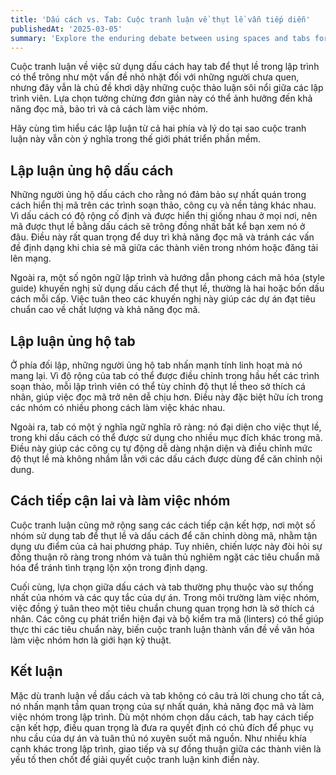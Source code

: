 ```yaml
---
title: 'Dấu cách vs. Tab: Cuộc tranh luận về thụt lề vẫn tiếp diễn'
publishedAt: '2025-03-05'
summary: 'Explore the enduring debate between using spaces and tabs for code indentation, and why this choice matters more than you might think.'
---
```


Cuộc tranh luận về việc sử dụng dấu cách hay tab để thụt lề trong lập trình có thể trông như một vấn đề nhỏ nhặt đối với những người chưa quen, nhưng đây vẫn là chủ đề khơi dậy những cuộc thảo luận sôi nổi giữa các lập trình viên. Lựa chọn tưởng chừng đơn giản này có thể ảnh hưởng đến khả năng đọc mã, bảo trì và cả cách làm việc nhóm.

Hãy cùng tìm hiểu các lập luận từ cả hai phía và lý do tại sao cuộc tranh luận này vẫn còn ý nghĩa trong thế giới phát triển phần mềm.

## Lập luận ủng hộ dấu cách

Những người ủng hộ dấu cách cho rằng nó đảm bảo sự nhất quán trong cách hiển thị mã trên các trình soạn thảo, công cụ và nền tảng khác nhau. Vì dấu cách có độ rộng cố định và được hiển thị giống nhau ở mọi nơi, nên mã được thụt lề bằng dấu cách sẽ trông đồng nhất bất kể bạn xem nó ở đâu. Điều này rất quan trọng để duy trì khả năng đọc mã và tránh các vấn đề định dạng khi chia sẻ mã giữa các thành viên trong nhóm hoặc đăng tải lên mạng.

Ngoài ra, một số ngôn ngữ lập trình và hướng dẫn phong cách mã hóa (style guide) khuyến nghị sử dụng dấu cách để thụt lề, thường là hai hoặc bốn dấu cách mỗi cấp. Việc tuân theo các khuyến nghị này giúp các dự án đạt tiêu chuẩn cao về chất lượng và khả năng đọc mã.

## Lập luận ủng hộ tab

Ở phía đối lập, những người ủng hộ tab nhấn mạnh tính linh hoạt mà nó mang lại. Vì độ rộng của tab có thể được điều chỉnh trong hầu hết các trình soạn thảo, mỗi lập trình viên có thể tùy chỉnh độ thụt lề theo sở thích cá nhân, giúp việc đọc mã trở nên dễ chịu hơn. Điều này đặc biệt hữu ích trong các nhóm có nhiều phong cách làm việc khác nhau.

Ngoài ra, tab có một ý nghĩa ngữ nghĩa rõ ràng: nó đại diện cho việc thụt lề, trong khi dấu cách có thể được sử dụng cho nhiều mục đích khác trong mã. Điều này giúp các công cụ tự động dễ dàng nhận diện và điều chỉnh mức độ thụt lề mà không nhầm lẫn với các dấu cách được dùng để căn chỉnh nội dung.

## Cách tiếp cận lai và làm việc nhóm

Cuộc tranh luận cũng mở rộng sang các cách tiếp cận kết hợp, nơi một số nhóm sử dụng tab để thụt lề và dấu cách để căn chỉnh dòng mã, nhằm tận dụng ưu điểm của cả hai phương pháp. Tuy nhiên, chiến lược này đòi hỏi sự đồng thuận rõ ràng trong nhóm và tuân thủ nghiêm ngặt các tiêu chuẩn mã hóa để tránh tình trạng lộn xộn trong định dạng.

Cuối cùng, lựa chọn giữa dấu cách và tab thường phụ thuộc vào sự thống nhất của nhóm và các quy tắc của dự án. Trong môi trường làm việc nhóm, việc đồng ý tuân theo một tiêu chuẩn chung quan trọng hơn là sở thích cá nhân. Các công cụ phát triển hiện đại và bộ kiểm tra mã (linters) có thể giúp thực thi các tiêu chuẩn này, biến cuộc tranh luận thành vấn đề về văn hóa làm việc nhóm hơn là giới hạn kỹ thuật.

## Kết luận

Mặc dù tranh luận về dấu cách và tab không có câu trả lời chung cho tất cả, nó nhấn mạnh tầm quan trọng của sự nhất quán, khả năng đọc mã và làm việc nhóm trong lập trình. Dù một nhóm chọn dấu cách, tab hay cách tiếp cận kết hợp, điều quan trọng là đưa ra quyết định có chủ đích để phục vụ nhu cầu của dự án và tuân thủ nó xuyên suốt mã nguồn. Như nhiều khía cạnh khác trong lập trình, giao tiếp và sự đồng thuận giữa các thành viên là yếu tố then chốt để giải quyết cuộc tranh luận kinh điển này.